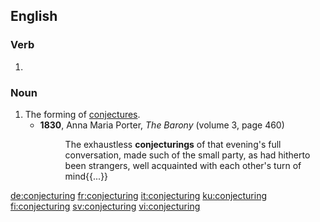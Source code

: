 ==English==

===Verb===
{{head|en|present participle}}

# {{present participle of|conjecture|lang=en|nocat=1}}

===Noun===
{{en-noun}}

# The forming of [[conjecture]]s.
#* '''1830''', Anna Maria Porter, ''The Barony'' (volume 3, page 460)
#*: The exhaustless '''conjecturings''' of that evening's full conversation, made such of the small party, as had hitherto been strangers, well acquainted with each other's turn of mind{{...}}

[[de:conjecturing]]
[[fr:conjecturing]]
[[it:conjecturing]]
[[ku:conjecturing]]
[[fi:conjecturing]]
[[sv:conjecturing]]
[[vi:conjecturing]]